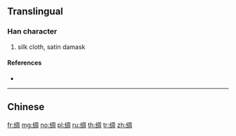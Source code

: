 {{character info/new}}
{{also|綢}}
==Translingual==

===Han character===
{{Han char|rn=120|rad=纟|as=08|sn=11|four=|canj=VMBGR}}

# silk cloth, satin damask

====References====
* {{Han ref|kx=0944.251|hdz=53418.010|uh=7EF8|ud=32504}}

----

==Chinese==
{{zh-see|綢}}

[[fr:绸]]
[[mg:绸]]
[[no:绸]]
[[pl:绸]]
[[ru:绸]]
[[th:绸]]
[[tr:绸]]
[[zh:绸]]